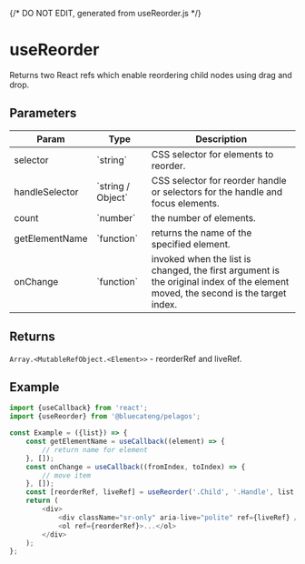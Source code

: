 {/* DO NOT EDIT, generated from useReorder.js */}


<Meta title="hooks/useReorder" />

# useReorder

Returns two React refs which enable reordering child nodes using drag and drop.

## Parameters

<table>
	<thead>
		<tr>
			<th>Param</th>
			<th>Type</th>
			<th>Description</th>
		</tr>
	</thead>
	<tbody>
		<tr>
			<td>selector</td>
			<td>`string`</td>
			<td>CSS selector for elements to reorder.</td>
		</tr>
		<tr>
			<td>handleSelector</td>
			<td>`string / Object`</td>
			<td>CSS selector for reorder handle or selectors for the handle and focus elements.</td>
		</tr>
		<tr>
			<td>count</td>
			<td>`number`</td>
			<td>the number of elements.</td>
		</tr>
		<tr>
			<td>getElementName</td>
			<td>`function`</td>
			<td>returns the name of the specified element.</td>
		</tr>
		<tr>
			<td>onChange</td>
			<td>`function`</td>
			<td>
				invoked when the list is changed, the first argument is the original index of the element moved, the second is
				the target index.
			</td>
		</tr>
	</tbody>
</table>

## Returns

`Array.<MutableRefObject.<Element>>` - reorderRef and liveRef.

## Example

```js
import {useCallback} from 'react';
import {useReorder} from '@bluecateng/pelagos';

const Example = ({list}) => {
	const getElementName = useCallback((element) => {
		// return name for element
	}, []);
	const onChange = useCallback((fromIndex, toIndex) => {
		// move item
	}, []);
	const [reorderRef, liveRef] = useReorder('.Child', '.Handle', list.length, getElementName, onChange);
	return (
		<div>
			<div className="sr-only" aria-live="polite" ref={liveRef} />
			<ol ref={reorderRef}>...</ol>
		</div>
	);
};
```

